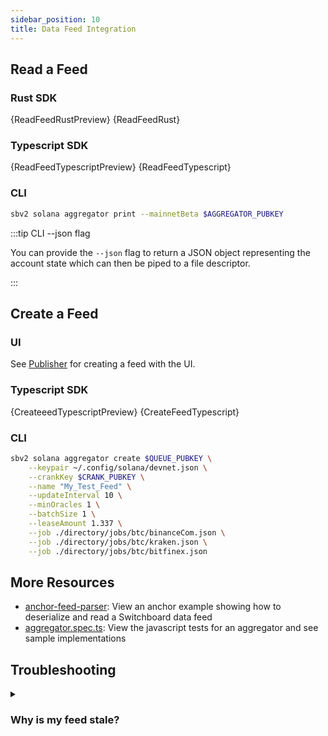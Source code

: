 ```yaml
---
sidebar_position: 10
title: Data Feed Integration
---
```




<!-- ## Configuration

<Grid container spacing={3}>
  <Grid item md={4} sm={12} order={{ xs: 2, sm: 1 }}>
    <Typography>Solana</Typography>
  </Grid>
  <Grid item md={8} sx={12} order={{ xs: 1, sm: 2 }}>
    <MarkdownImage
      img="/img/feeds/Aggregator_Accounts.png"
      sx={{
        display: "flex",
      }}
    />
  </Grid>
</Grid> -->

## Read a Feed

### Rust SDK


<Tabs>
  <TabItem value="preview" label="Preview">
    <CodeBlock language="rust">{ReadFeedRustPreview}</CodeBlock>
  </TabItem>
  <TabItem value="full" label="Full">
    <CodeBlock language="rust">{ReadFeedRust}</CodeBlock>
  </TabItem>
</Tabs>

### Typescript SDK


<Tabs>
  <TabItem value="preview" label="Preview">
    <CodeBlock language="typescript">{ReadFeedTypescriptPreview}</CodeBlock>
  </TabItem>
  <TabItem value="full" label="Full">
    <CodeBlock language="typescript">{ReadFeedTypescript}</CodeBlock>
  </TabItem>
</Tabs>

### CLI

```bash
sbv2 solana aggregator print --mainnetBeta $AGGREGATOR_PUBKEY
```

:::tip CLI --json flag

You can provide the `--json` flag to return a JSON object representing the
account state which can then be piped to a file descriptor.

:::

## Create a Feed

### UI

See [Publisher](/publisher) for creating a feed with the UI.

### Typescript SDK


<Tabs>
  <TabItem value="preview" label="Preview">
    <CodeBlock language="typescript">{CreateeedTypescriptPreview}</CodeBlock>
  </TabItem>
  <TabItem value="full" label="Full">
    <CodeBlock language="typescript">{CreateFeedTypescript}</CodeBlock>
  </TabItem>
</Tabs>

### CLI

```bash
sbv2 solana aggregator create $QUEUE_PUBKEY \
    --keypair ~/.config/solana/devnet.json \
    --crankKey $CRANK_PUBKEY \
    --name "My_Test_Feed" \
    --updateInterval 10 \
    --minOracles 1 \
    --batchSize 1 \
    --leaseAmount 1.337 \
    --job ./directory/jobs/btc/binanceCom.json \
    --job ./directory/jobs/btc/kraken.json \
    --job ./directory/jobs/btc/bitfinex.json
```

## More Resources

- [anchor-feed-parser](https://github.com/switchboard-xyz/sbv2-solana/tree/main/programs/anchor-feed-parser):
  View an anchor example showing how to deserialize and read a Switchboard data
  feed
- [aggregator.spec.ts](https://github.com/switchboard-xyz/sbv2-solana/blob/main/javascript/solana.js/test/aggregator.spec.ts):
  View the javascript tests for an aggregator and see sample implementations

## Troubleshooting

<details>
<summary>

### Why is my feed stale?

</summary>

- Does the feed have enough funds in its lease account?
- Does the feed have the right permissions for its queue?
- Is the feed currently on a crank?
- Is a new round being opened?

</details>

